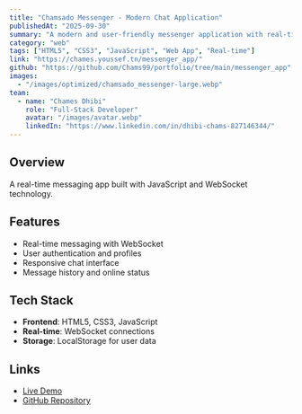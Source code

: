 ```yaml
---
title: "Chamsado Messenger - Modern Chat Application"
publishedAt: "2025-09-30"
summary: "A modern and user-friendly messenger application with real-time messaging, secure communication, user profiles, and group chat functionality."
category: "web"
tags: ["HTML5", "CSS3", "JavaScript", "Web App", "Real-time"]
link: "https://chames.youssef.tn/messenger_app/"
github: "https://github.com/Chams99/portfolio/tree/main/messenger_app"
images:
  - "/images/optimized/chamsado_messenger-large.webp"
team:
  - name: "Chames Dhibi"
    role: "Full-Stack Developer"
    avatar: "/images/avatar.webp"
    linkedIn: "https://www.linkedin.com/in/dhibi-chams-827146344/"
---
```


## Overview

A real-time messaging app built with JavaScript and WebSocket technology.

## Features

- Real-time messaging with WebSocket
- User authentication and profiles
- Responsive chat interface
- Message history and online status

## Tech Stack

- **Frontend**: HTML5, CSS3, JavaScript
- **Real-time**: WebSocket connections
- **Storage**: LocalStorage for user data

## Links

- [Live Demo](https://chames.youssef.tn/messenger_app/)
- [GitHub Repository](https://github.com/Chams99/portfolio/tree/main/messenger_app)

